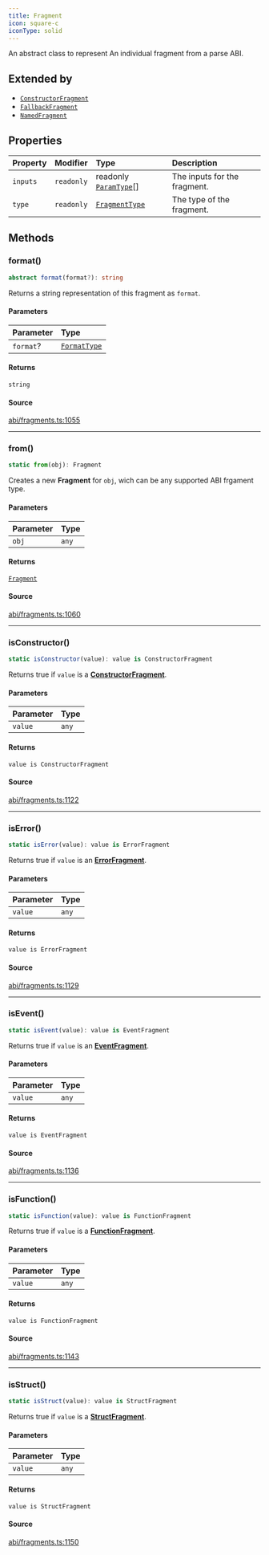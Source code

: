 ```yaml
---
title: Fragment
icon: square-c
iconType: solid
---
```


An abstract class to represent An individual fragment from a parse ABI.

## Extended by

- [`ConstructorFragment`](/content/classes/ConstructorFragment)
- [`FallbackFragment`](/content/classes/FallbackFragment)
- [`NamedFragment`](/content/classes/NamedFragment)

## Properties

| Property | Modifier | Type | Description |
| :------ | :------ | :------ | :------ |
| `inputs` | `readonly` | readonly [`ParamType`](/content/classes/ParamType)[] | The inputs for the fragment. |
| `type` | `readonly` | [`FragmentType`](/content/type-aliases/FragmentType) | The type of the fragment. |

## Methods

### format()

```ts
abstract format(format?): string
```

Returns a string representation of this fragment as `format`.

#### Parameters

| Parameter | Type |
| :------ | :------ |
| `format`? | [`FormatType`](/content/type-aliases/FormatType) |

#### Returns

`string`

#### Source

[abi/fragments.ts:1055](https://github.com/dominant-strategies/quais.js/blob/9cd48558df3d21b38e50dd81be3a8b94ee4847f2/src/abi/fragments.ts#L1055)

***

### from()

```ts
static from(obj): Fragment
```

Creates a new **Fragment** for `obj`, wich can be any supported ABI frgament type.

#### Parameters

| Parameter | Type |
| :------ | :------ |
| `obj` | `any` |

#### Returns

[`Fragment`](/content/classes/Fragment)

#### Source

[abi/fragments.ts:1060](https://github.com/dominant-strategies/quais.js/blob/9cd48558df3d21b38e50dd81be3a8b94ee4847f2/src/abi/fragments.ts#L1060)

***

### isConstructor()

```ts
static isConstructor(value): value is ConstructorFragment
```

Returns true if `value` is a [**ConstructorFragment**](/content/classes/ConstructorFragment).

#### Parameters

| Parameter | Type |
| :------ | :------ |
| `value` | `any` |

#### Returns

`value is ConstructorFragment`

#### Source

[abi/fragments.ts:1122](https://github.com/dominant-strategies/quais.js/blob/9cd48558df3d21b38e50dd81be3a8b94ee4847f2/src/abi/fragments.ts#L1122)

***

### isError()

```ts
static isError(value): value is ErrorFragment
```

Returns true if `value` is an [**ErrorFragment**](/content/classes/ErrorFragment).

#### Parameters

| Parameter | Type |
| :------ | :------ |
| `value` | `any` |

#### Returns

`value is ErrorFragment`

#### Source

[abi/fragments.ts:1129](https://github.com/dominant-strategies/quais.js/blob/9cd48558df3d21b38e50dd81be3a8b94ee4847f2/src/abi/fragments.ts#L1129)

***

### isEvent()

```ts
static isEvent(value): value is EventFragment
```

Returns true if `value` is an [**EventFragment**](/content/classes/EventFragment).

#### Parameters

| Parameter | Type |
| :------ | :------ |
| `value` | `any` |

#### Returns

`value is EventFragment`

#### Source

[abi/fragments.ts:1136](https://github.com/dominant-strategies/quais.js/blob/9cd48558df3d21b38e50dd81be3a8b94ee4847f2/src/abi/fragments.ts#L1136)

***

### isFunction()

```ts
static isFunction(value): value is FunctionFragment
```

Returns true if `value` is a [**FunctionFragment**](/content/classes/FunctionFragment).

#### Parameters

| Parameter | Type |
| :------ | :------ |
| `value` | `any` |

#### Returns

`value is FunctionFragment`

#### Source

[abi/fragments.ts:1143](https://github.com/dominant-strategies/quais.js/blob/9cd48558df3d21b38e50dd81be3a8b94ee4847f2/src/abi/fragments.ts#L1143)

***

### isStruct()

```ts
static isStruct(value): value is StructFragment
```

Returns true if `value` is a [**StructFragment**](/content/classes/StructFragment).

#### Parameters

| Parameter | Type |
| :------ | :------ |
| `value` | `any` |

#### Returns

`value is StructFragment`

#### Source

[abi/fragments.ts:1150](https://github.com/dominant-strategies/quais.js/blob/9cd48558df3d21b38e50dd81be3a8b94ee4847f2/src/abi/fragments.ts#L1150)
